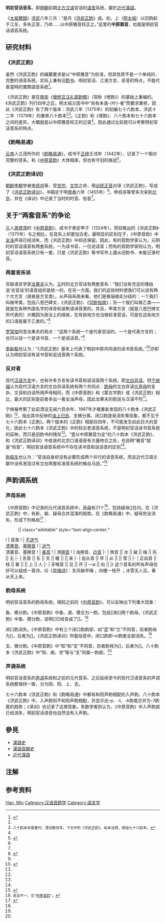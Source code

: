 '''明初官话音系'''，即[[明朝|明朝]]前期[[北方|北方]][[汉语|汉语]]官话的[[语音|语音]]系统，屬於[[近代漢語|近代漢語]]。

《[[明實錄|太祖實錄]]》[[洪武|洪武]]八年三月：“是月《[[洪武正韵|洪武正韵]]》成。初，上（[[明太祖|明太祖]]）以旧韵起于江东，多失正音，乃命……以中原雅音校正之。”这里的'''中原雅音'''，也就是明初官话语音系统。

== 研究材料 ==
=== 《洪武正韵》 ===
虽然《洪武正韵》的编纂要求是以“中原雅音”为标准，但其性质不是一个单纯的、完整的语音系统，实际上兼有旧[[韵书|韵书]]、明初官话、江淮方言、吴音的特点，不能代表當時的實際語音系統<ref name=NJF>{{Cite book | author = 宁忌浮 | title = 洪武正韵研究 | location = 上海 | publisher = 上海辞书出版社 | date = 2003 | ISBN = 7532612554 }}</ref>{{rp|161}}。

《洪武正韵》是在[[南宋|南宋]]《[[增修互注礼部韵略|增修互注礼部韵略]]》（简称《增韵》）的基础上重编的。《洪武正韵》刊行四年之后，明太祖又因书中“尚有未谐-{叶}-者”而要求重修，因此《洪武正韵》有了两个版本：洪武八年（1375年）的初编七十六韵本，洪武十二年（1379年）的重修八十韵本<ref name=NJF />{{rp|2}}<ref group="注"><small>八十韵本未曾重刊，湮没数百年。下文中的《洪武正韵》，如未注明，俱指七十六韵本。</small></ref>。《正韵》和《增韵》、八十韵本和七十六韵本之间的差异，大概就是以中原雅音校正的记录<ref name=NJF />{{rp|21}}，因此通过比较就可以考察明初官话音系的特点。

=== 《韵略易通》 ===
[[云南|云南]]人兰茂所作的《[[韵略易通|韵略易通]]》，成书于[[正统_(年号)|正统]]壬戌年（1442年），记录了一个相对完整的音系，和《[[中原音韵|中原音韵]]》大体相承，但也有守旧的痕迹<ref name=LT>{{Cite book | author = 林焘 主编 | title = 中国语音学史 | location = 北京 | publisher = 语文出版社 | date = 2010 | ISBN = 9787802411272 }}</ref>{{rp|149、147}}。

=== 《洪武正韵译训》 ===
[[朝鲜李朝|朝鲜李朝]]学者[[申叔舟|申叔舟]]等，受[[朝鲜世宗|世宗]]、[[朝鲜文宗|文宗]]之命，用[[训民正音|训民正音]]对译《洪武正韵》，写成了《[[洪武正韵译训|洪武正韵译训]]》，书稿定于明[[景泰_(明代宗)|景泰]]六年（1455年）<ref name=NJF />{{rp|69}}。申叔舟等曾多次来到[[北京|北京]]，并在《译训》中记录了当时的时音、俗音<ref name=NJF />{{rp|78}}。

== 关于“两套音系”的争论 ==
[[元朝|元]]人[[周德清|周德清]]的《[[中原音韵|中原音韵]]》，成书于泰定甲子（1324年）。而较晚出的《洪武正韵》（1375年）与之相比，在音系上却更加古老。最明显的区别在于，《中原音韵》中[[清浊音|全浊]]声母已经消失，而《洪武正韵》中却还保留。因此，有的音韵学家认为，元明时的官话语音有两套系统，一为读书音，一位说话音；而有的音韵学家则认为，明初官话语音系统只有一套，只是《洪武正韵》等书写作上遵从旧韵书、未能记录时音。

=== 两套音系说 ===
苏联语言学家[[龙果夫|龙果夫]]认为，[[元朝|元]]时的北方官话有两套音系：“我们没有充足的理由说‘古官话’的语音组织是统一的。在另一方面，我们的这些材料使我们可以说有两个大方言（或者是方言类）。从声母系统来看，他们是极端彼此分歧的：一个我们叫做甲类，包括八思巴碑文、《洪武正韵》、《[[切韵指南|切韵指南]]》；另一个我们叫做乙类——就是在各种外国名字的译音和波斯语译音里的。并且，甲类方言（就是八思巴碑文所代表的）大概因为政治上的缘故，在有些地方也当做标准官话，可是在这些地方的口语是属于乙类的。”<ref name=LCP>{{Cite book | author = 龙果夫 | title = 罗常培文集（第四卷） | location = 济南 | publisher = 山东教育出版社 | date = 2008 | ISBN = 9787532828838 }}</ref>{{rp|483}}

[[罗常培|罗常培]]同意龙果夫的观点：“这两个系统一个是代表官话的，一个是代表方言的；也可以说一个是读书音，一个是说话音。”<ref name=LCP />{{rp|407}}

[[李新魁|李新魁]]也认为：“《洪武正韵》基本上代表了明初中原共同语的读书音系统。”<ref name=LXK>{{Cite book | author = 李新魁 | title = 汉语音韵学 | location = 北京 | publisher = 北京出版社 | date = 1986 }}</ref>{{rp|73}}亦即认为明初官话有读书音和说话音两个系统。

=== 反对者 ===
现代[[汉语方言|汉语方言]]中，也有许多方言有读书音和说话音两个系统，即[[文白异读|文白异读]]。但[[宁继福|宁继福]]认为现代汉语方言的文白异读系统有两个共同点：[[韵母|韵母]]的文白异读比[[声母|声母]]的复杂，文读和白读所用声母相同，而《中原音韵》和《蒙古字韵》或《洪武正韵》相比，最大的区别是前者多出一套全浊声母，因此龙果夫的假说与汉语不符<ref name=NJF />{{rp|157}}。

宁继福考察了此前湮没无闻六百余年、1997年才被重新发现的八十韵本《洪武正韵》<ref name=NJF />{{rp|161}}，指出其中反映的[[浊上归去|浊上归去]]、支微分离、闭口韵逐渐消失等现象，都不见于七十六韵本《正韵》。两个版本的《正韵》相距仅四年，不可能发生如此巨大的变化，因此七十六韵本《洪武正韵》中的较古老语音系统，不是明初官话读书音系统的反映，而只是旧韵书的残存<ref name=NJF />{{rp|159}}。“壹以中原雅音为定”的八十韵本《洪武正韵》，和《洪武正韵译训》中收录的北京口语语音有大量吻合之处，也说明“雅音”就是“俗音”，明初官话语音系统中不存在读书音和说话音的区别<ref name=NJF />{{rp|147-148}}。

[[耿振生|耿振生]]也认为：“官话自身却没有必要形成两个并行的读音系统，而且近代汉语文献中没有发现过有文白两套标准音系统的蛛丝马迹。”<ref name=GZS>{{cite journal zh | author = 耿振生 | year = 1993 | title = 论近代书面语音系研究方法 | journal = 古汉语研究 | issue = 4 }}</ref>

== 声韵调系统 ==
=== 声母系统 ===
《中原音韵》中记录的元代语音系统中，[[声母|声母]]有21个<ref group="注"><small>说法不一。见“[[中原音韵|中原音韵]]”。</small></ref>，包括疑母[{{IPA|ŋ}}]在内。在《洪武正韵》中，有影、喻、疑母合并混淆的趋势。在《韵略易通》中，疑母完全消失，形成下列格局<ref name=XX>{{Cite book | author = 向熹 | title = 简明汉语史（上） | location = 北京 | publisher = 商务印书馆 | date = 2010 | isbn = 9787100056427 }}</ref>{{rp|240}}：
:{| class="wikitable" style="text-align:center;"
! | 音类
! | [[不送气|不送气]]<br>[[清浊|清]][[塞音|塞音]]、[[塞擦音|塞擦音]]
! | [[送气|送气]]<br>清塞音、塞擦音
! | [[鼻音_(辅音)|鼻音]]
! | 清[[擦音|擦音]]
! | 浊擦音、[[边音|边音]]
|-
| 唇音 || 冰{{IPA|p}} || 破{{IPA|pʰ}} || 梅{{IPA|m}} || 风{{IPA|f}} || 无{{IPA|v}} 
|-
| 舌音 || 东{{IPA|t}} || 天{{IPA|tʰ}} || 暖{{IPA|n}} ||  || 来{{IPA|l}} 
|-
| 齿头音 || 早{{IPA|ts}} || 从{{IPA|tsʰ}} ||  || 雪{{IPA|s}} ||  
|-
| 正齿音 || 枝{{IPA|tʂ}} || 春{{IPA|tʂʰ}} ||  || 上{{IPA|ʂ}} || 人{{IPA|ʐ}}
|-
| 牙喉音 || 见{{IPA|k}} || 开{{IPA|kʰ}} || 一∅ || 向{{IPA|x}} ||
|}
这个音系的所有声母恰好可以组成一首诗，曰《[[早梅诗|早梅诗]]》：东风破早梅 ，向暖一枝开 ；冰雪无人见，春从天上来。

=== 韵母系统 ===
明初官话音系的韵母系统，相较之前的《[[中原音韵|中原音韵]]》，可以反映出下列重大现象：

鱼、模分韵。《中原音韵》中鱼、虞、模合为一韵，包括[{{IPA|u}}]和[{{IPA|iu}}]两个韵母。《洪武正韵》中鱼、模分韵，说明[{{IPA|iu}}]已经变成了[{{IPA|y}}]。<ref name=NJF />{{rp|158}}

闭口韵消失。《中原音韵》中有三个闭口韵韵部，如“蓝”和“兰”不同音，前者韵母为[{{IPA|am}}]，后者为[{{IPA|an}}]。《洪武正韵译训》所载俗音中，闭口韵即-m韵尾全部消失。<ref name=NJF />{{rp|78}}

支、微分韵。《中原音韵》中“知”和“支”不同音，前者韵母为[{{IPA|i}}]，后者为[{{IPA|ʅ}}]。八十韵本《洪武正韵》中“知、痴、世”等与“支”同属一韵部。<ref name=NJF />{{rp|127}}

=== 声调系统 ===
明初官话音系的[[声调|声调]]系统和之前的元代音系、之后延续至今的现代汉语音系的声调系统都保持一致，分为阴、阳、上、去。

七十六韵本《洪武正韵》和《韵略易通》中都有和阳声韵相配的入声韵。八十韵本《洪武正韵》中，入声韵则不和阳声韵相配，并显示出-p、-t、-k韵尾合并为-ʔ韵尾的趋势；《译训》也记录了这类现象。多数学者则认为，《中原音韵》中入声韵就已经消失，明初官话语音也自然没有入声韵。

==參見==
*[[漢語史|漢語史]]
*[[漢語音韻史|漢語音韻史]]
*[[近代漢語|近代漢語]]

== 注解 ==
<references group="注"/>

== 参考资料 ==
{{reflist|2}}

{{漢語音韻學}}
{{汉语}}
{{Language phonologies}}

[[Category:各語言音系|Han, Min]]
[[Category:汉语音韵学|Category:汉语音韵学]]
[[Category:语言学|Category:语言学]]